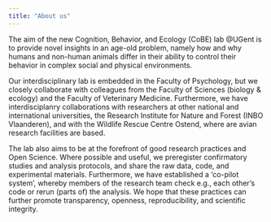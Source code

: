 ```yaml
---
title: "About us"
---
```


The aim of the new Cognition, Behavior, and Ecology (CoBE) lab @UGent is to provide novel insights in an age-old problem, namely how and why humans and non-human animals differ in their ability to control their behavior in complex social and physical environments.

Our interdisciplinary lab is embedded in the Faculty of Psychology, but we closely collaborate with colleagues from the Faculty of Sciences (biology & ecology) and the Faculty of Veterinary Medicine. Furthermore, we have interdisciplanry collaborations with researchers at other national and international universities, the Research Institute for Nature and Forest (INBO Vlaanderen), and with the Wildlife Rescue Centre Ostend, where are avian research facilities are based.   

The lab also aims to be at the forefront of good research practices and Open Science. Where possible and useful, we preregister confirmatory studies and analysis protocols, and share the raw data, code, and experimental materials. Furthermore, we have
established a ‘co-pilot system’, whereby members of the research team check e.g., each other’s code or rerun (parts of) the analysis. We hope that these practices can further promote transparency, openness, reproducibility, and scientific integrity.